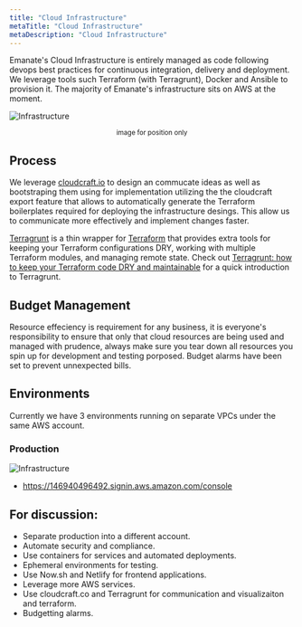 ```yaml
---
title: "Cloud Infrastructure"
metaTitle: "Cloud Infrastructure"
metaDescription: "Cloud Infrastructure"
---
```


Emanate's Cloud Infrastructure is entirely managed as code following devops best practices for continuous integration, delivery and deployment. We leverage tools such Terraform (with Terragrunt), Docker and Ansible to provision it. The majority of Emanate's infrastructure sits on AWS at the moment.

![Infrastructure](assets/demo_web_app_architecture.png)
<center><small>image for position only</small></center>

## Process

We leverage [cloudcraft.io](https://cloudcraft.co) to design an commucate ideas as well as bootstraping them using for implementation utilizing the the cloudcraft export feature that allows to automatically generate the Terraform boilerplates required for deploying the infrastructure desings. This allow us to communicate more effectively and implement changes faster.

[Terragrunt](https://github.com/gruntwork-io/terragrunt) is a thin wrapper for [Terraform](https://www.terraform.io/) that provides extra tools for keeping your
Terraform configurations DRY, working with multiple Terraform modules, and managing remote state. Check out
[Terragrunt: how to keep your Terraform code DRY and
maintainable](https://blog.gruntwork.io/terragrunt-how-to-keep-your-terraform-code-dry-and-maintainable-f61ae06959d8)
for a quick introduction to Terragrunt.


## Budget Management

Resource effeciency is requirement for any business, it is everyone's responsibility to ensure that only that cloud resources are being used and managed with prudence, always make sure you tear down all resources you spin up for development and testing porposed. Budget alarms have been set to prevent unnexpected bills.

## Environments

Currently we have 3 environments running on separate VPCs under the same AWS account.

### Production

![Infrastructure](assets/infrastructure.png)

- https://146940496492.signin.aws.amazon.com/console

## For discussion:

- Separate production into a different account.
- Automate security and compliance.
- Use containers for services and automated deployments.
- Ephemeral environments for testing.
- Use Now.sh and Netlify for frontend applications.
- Leverage more AWS services.
- Use cloudcraft.co and Terragrunt for communication and visualizaiton and terraform.
- Budgetting alarms.
